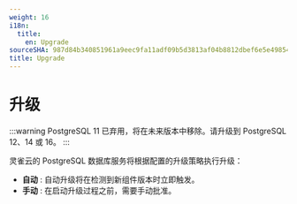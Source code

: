 ```yaml
---
weight: 16
i18n:
  title:
    en: Upgrade
sourceSHA: 987d84b340851961a9eec9fa11adf09b5d3813af04b8812dbef6e5e498541489
title: Upgrade
---
```


# 升级

:::warning
PostgreSQL 11 已弃用，将在未来版本中移除。请升级到 PostgreSQL 12、14 或 16。
:::

灵雀云的 PostgreSQL 数据库服务将根据配置的升级策略执行升级：

- **自动** : 自动升级将在检测到新组件版本时立即触发。
- **手动** : 在启动升级过程之前，需要手动批准。

